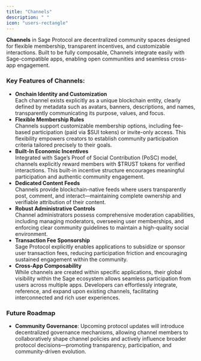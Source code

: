 ```yaml
---
title: "Channels"
description: " "
icon: "users-rectangle"
---
```


**Channels** in Sage Protocol are decentralized community spaces designed for flexible membership, transparent incentives, and customizable interactions. Built to be fully composable, Channels integrate easily with Sage-compatible apps, enabling open communities and seamless cross-app engagement.

### Key Features of Channels:

- **Onchain Identity and Customization**\
  Each channel exists explicitly as a unique blockchain entity, clearly defined by metadata such as avatars, banners, descriptions, and names, transparently communicating its purpose, values, and focus.
- **Flexible Membership Rules**\
  Channels support customizable membership options, including fee-based participation (paid via \$SUI tokens) or invite-only access. This flexibility empowers creators to establish community participation criteria tailored precisely to their goals.
- **Built-In Economic Incentives**\
  Integrated with Sage’s Proof of Social Contribution (PoSC) model, channels explicitly reward members with \$TRUST tokens for verified interactions. This built-in incentive structure encourages meaningful participation and authentic community engagement.
- **Dedicated Content Feeds**\
  Channels provide blockchain-native feeds where users transparently post, comment, and interact—maintaining complete ownership and verifiable attribution of their content.
- **Robust Administrative Controls**\
  Channel administrators possess comprehensive moderation capabilities, including managing moderators, overseeing user memberships, and enforcing clear community guidelines to maintain a high-quality social environment.
- **Transaction Fee Sponsorship**\
  Sage Protocol explicitly enables applications to subsidize or sponsor user transaction fees, reducing participation friction and encouraging sustained engagement within the community.
- **Cross-App Composability**\
  While channels are created within specific applications, their global visibility within the Sage ecosystem allows seamless participation from users across multiple apps. Developers can effortlessly integrate, reference, and expand upon existing channels, facilitating interconnected and rich user experiences.

### Future Roadmap

- **Community Governance**: Upcoming protocol updates will introduce decentralized governance mechanisms, allowing channel members to collaboratively shape channel policies and actively influence broader protocol decisions—promoting transparency, participation, and community-driven evolution.